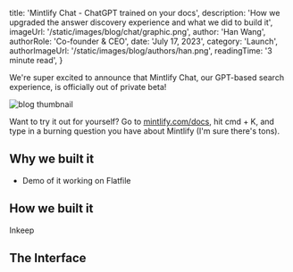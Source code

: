 
  title: 'Mintlify Chat - ChatGPT trained on your docs',
  description:
    'How we upgraded the answer discovery experience and what we did to build it',
  imageUrl: '/static/images/blog/chat/graphic.png',
  author: 'Han Wang',
  authorRole: 'Co-founder & CEO',
  date: 'July 17, 2023',
  category: 'Launch',
  authorImageUrl: '/static/images/blog/authors/han.png',
  readingTime: '3 minute read',
}


We're super excited to announce that Mintlify Chat, our GPT-based search experience, is officially out of private beta!

<img
  src="/static/images/blog/chat/chat.png"
  alt="blog thumbnail"
  className="w-full rounded-md"
/>

Want to try it out for yourself? Go to [mintlify.com/docs](https://mintlify.com/docs), hit cmd + K, and type in a burning question you have about Mintlify (I'm sure there's tons).

## Why we built it

- Demo of it working on Flatfile

## How we built it

Inkeep

## The Interface
